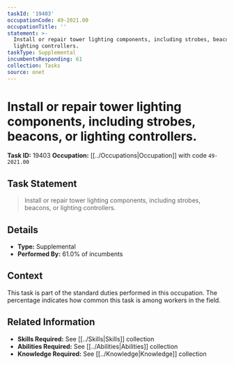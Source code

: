 ```yaml
---
taskId: '19403'
occupationCode: 49-2021.00
occupationTitle: ''
statement: >-
  Install or repair tower lighting components, including strobes, beacons, or
  lighting controllers.
taskType: Supplemental
incumbentsResponding: 61
collection: Tasks
source: onet
---
```

# Install or repair tower lighting components, including strobes, beacons, or lighting controllers.

**Task ID:** 19403
**Occupation:** [[../Occupations|Occupation]] with code `49-2021.00`

## Task Statement

> Install or repair tower lighting components, including strobes, beacons, or lighting controllers.

## Details

- **Type:** Supplemental
- **Performed By:** 61.0% of incumbents

## Context

This task is part of the standard duties performed in this occupation. The percentage indicates how common this task is among workers in the field.

## Related Information

- **Skills Required:** See [[../Skills|Skills]] collection
- **Abilities Required:** See [[../Abilities|Abilities]] collection
- **Knowledge Required:** See [[../Knowledge|Knowledge]] collection
